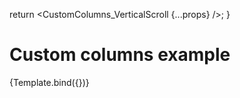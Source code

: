 


<Meta
  title="CustomColumns_VerticalScroll"
  component={Gantt}
/>

  return <CustomColumns_VerticalScroll {...props} />;
}

# Custom columns example

<Story name="CustomColumns_VerticalScroll">
  {Template.bind({})}
</Story>
